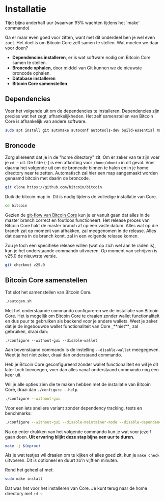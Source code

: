 
# Installatie

<Callout emoji="&#x2139;">
Tijd: bijna anderhalf uur (waarvan 95% wachten tijdens het `make` commando)
</Callout>

Ga er maar even goed voor zitten, want met dit onderdeel ben je wel even zoet. Het doel is om Bitcoin Core zelf samen te stellen. Wat moeten we daar voor doen?

* **Dependencies installeren**, er is wat software nodig om Bitcoin Core samen te stellen.
* **Broncode ophalen**, door middel van Git kunnen we de nieuwste broncode ophalen.
* **Database installeren**
* **Bitcoin Core samenstellen**

## Dependencies

Voer het volgende uit om de dependencies te installeren. Dependencies zijn precies wat het zegt; afhankelijkheden. Het zelf samenstellen van Bitcoin Core is afhankelijk van andere software.

```bash
sudo apt install git automake autoconf autotools-dev build-essential make pkg-config protobuf-compiler libminiupnpc-dev libprotobuf-dev libdb++-dev libzmq3-dev libsqlite3-dev libboost-thread-dev libboost-test-dev libboost-all-dev libevent-dev libtool libssl-dev libboost-system-dev libboost-filesystem-dev -y
```

## Broncode

Zorg allereerst dat je in de "home directory" zit. Om er zeker van te zijn voer je `cd ~` uit. De tilde \(`~`\) is een afkorting voor `/home/ubuntu` in dit geval. Voer daarna het volgende uit om de broncode binnen te halen en in je home directory neer te zetten. Automatisch zal hier een map aangemaakt worden genaamd bitcoin met daarin de broncode.

```bash
git clone https://github.com/bitcoin/bitcoin
```

Duik de bitcoin map in. Dit is nodig tijdens de volledige installatie van Core.

```bash
cd bitcoin
```

Gezien de [git-flow van Bitcoin Core](https://github.com/bitcoin/bitcoin/blob/master/CONTRIBUTING.md#decision-making-process) kun je er vanuit gaan dat alles in de master branch correct en foutloos functioneert. Het release proces van Bitcoin Core hakt de master branch af op een vaste datum. Alles wat op die branch zat op moment van afhakken, zal meegenomen in de release. Alles dat daarna in de branch komt, zal in een volgende release komen.

Zou je toch een specifieke release willen \(wat op zich wel aan te raden is\), kun je het onderstaande commando uitvoeren. Op moment van schrijven is v25.0 de nieuwste versie.

```bash
git checkout v25.0
```

## Bitcoin Core samenstellen

Tot slot het samenstellen van Bitcoin Core.

```bash
./autogen.sh
```

<Callout emoji="&#x2139;">
Met het onderstaande commando configureren we de installatie van Bitcoin Core. Het is mogelijk om Bitcoin Core te draaien zonder wallet functionaliteit en dus puur te gebruiken als backend voor je andere wallets. Weet je zeker dat je de ingebouwde wallet functionaliteit van Core _**niet**_ zal gebruiken, draai dan:

`./configure --without-gui --disable-wallet`

Aan bovenstaand commando is de instelling `--disable-wallet` meegegeven. Weet je het niet zeker, draai dan onderstaand commando.

Heb je Bitcoin Core geconfigureerd zónder wallet functionaliteit en wil je dit later toch toevoegen, voer dan alles vanaf onderstaand commando nóg een keer uit.
</Callout>

Wil je alle opties zien die te maken hebben met de installatie van Bitcoin Core, draai dan `./configure --help`.

```bash
./configure --without-gui
```

Voor een iets snellere variant zonder dependency tracking, tests en benchmarks:

```bash
./configure --without-gui --disable-maintainer-mode --disable-dependency-tracking --disable-tests --disable-gui-tests --disable-bench BDB_LIBS="-L${BDB_PREFIX}/lib -ldb_cxx-4.8" BDB_CFLAGS="-I${BDB_PREFIX}/include"
```

Na op enter drukken van het volgende commando kun je wat voor jezelf gaan doen. **Uit ervaring blijkt deze stap bijna een uur te duren.**

```bash
make -j $(nproc)
```

Als je wat testjes wil draaien om te kijken of alles goed zit, kun je `make check` uitvoeren. Dit is optioneel en duurt zo'n vijftien minuten.

Rond het geheel af met:

```bash
sudo make install
```

Dat was het voor het installeren van Core. Je kunt terug naar de home directory met `cd ~`.